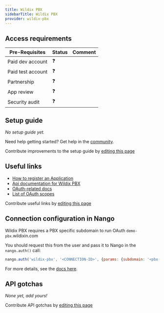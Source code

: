 ```yaml
---
title: Wildix PBX
sidebarTitle: Wildix PBX
provider: wildix-pbx
---
```




<Overview />
<PreBuiltTooling provider={providers[pageMetadata.provider]} />
<PreBuiltUseCases />

## Access requirements
| Pre-Requisites | Status | Comment|
| - | - | - |
| Paid dev account | ❓ |  |
| Paid test account | ❓ |  |
| Partnership | ❓ | |
| App review | ❓ |  |
| Security audit | ❓ | |


## Setup guide

_No setup guide yet._

<Tip>Need help getting started? Get help in the [community](https://nango.dev/slack).</Tip>

<Note>Contribute improvements to the setup guide by [editing this page](https://github.com/nangohq/nango/tree/master/docs-v2/integrations/all/wildix-pbx.mdx)</Note>


## Useful links

-   [How to register an Application](https://wildix.atlassian.net/wiki/x/3B-OAQ)
-   [Api documentation for Wildix PBX](https://docs.wildix.com/wms/index.html)
-   [OAuth-related docs](https://docs.wildix.com/wms/index.html#section/Authentication)
-   [List of OAuth scopes](https://docs.wildix.com/wms/index.html#section/Authentication)

<Note>Contribute useful links by [editing this page](https://github.com/nangohq/nango/tree/master/docs-v2/integrations/all/wildix-pbx.mdx)</Note>

## Connection configuration in Nango

Wildix PBX requires a PBX specific subdomain to run OAuth `demo-pbx`.wildixin.com

You should request this from the user and pass it to Nango in the `nango.auth()` call:

```js
nango.auth('wildix-pbx', '<CONNECTION-ID>', {params: {subdomain: '<pbx-subdomain>'}});
```

For more details, see the [docs here](/guides/getting-started/authorize-an-api-from-your-app#apis-requiring-connection-specific-configuration-for-authorization).

## API gotchas

_None yet, add yours!_

<Note>Contribute API gotchas by [editing this page](https://github.com/nangohq/nango/tree/master/docs-v2/integrations/all/wildix-pbx.mdx)</Note>
